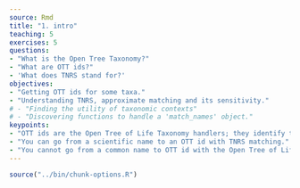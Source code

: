 ```yaml
---
source: Rmd
title: "1. intro"
teaching: 5
exercises: 5
questions:
- "What is the Open Tree Taxonomy?"
- "What are OTT ids?"
- 'What does TNRS stand for?'
objectives:
- "Getting OTT ids for some taxa."
- "Understanding TNRS, approximate matching and its sensitivity."
# - "Finding the utility of taxonomic contexts"
# - "Discovering functions to handle a 'match_names' object."
keypoints:
- "OTT ids are the Open Tree of Life Taxonomy handlers; they identify taxa."
- "You can go from a scientific name to an OTT id with TNRS matching."
- "You cannot go from a common name to OTT id with the Open Tree of Life tools."
---
```

```r
source("../bin/chunk-options.R")
```
<br/>
<br/>
